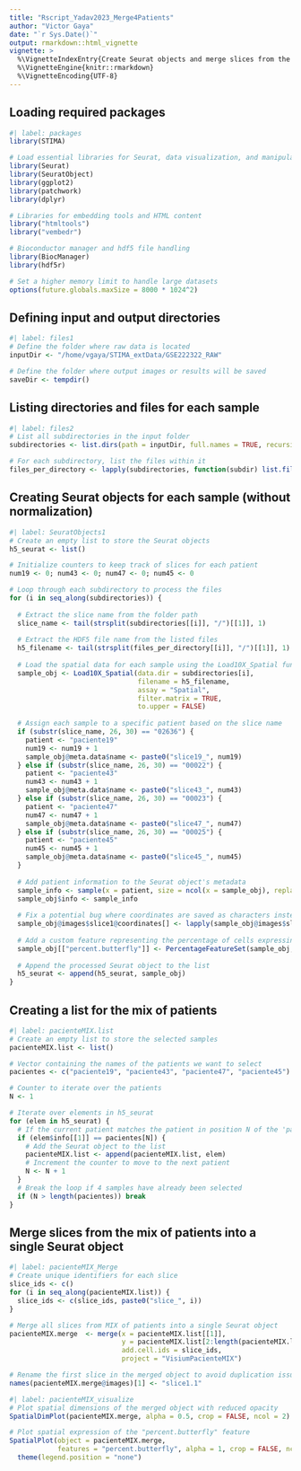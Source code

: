 ```yaml
---
title: "Rscript_Yadav2023_Merge4Patients"
author: "Victor Gaya"
date: "`r Sys.Date()`"
output: rmarkdown::html_vignette
vignette: >
  %\VignetteIndexEntry{Create Seurat objects and merge slices from the mix of patients}
  %\VignetteEngine{knitr::rmarkdown}
  %\VignetteEncoding{UTF-8}
---
```

## Loading required packages
```r
#| label: packages
library(STIMA)

# Load essential libraries for Seurat, data visualization, and manipulation
library(Seurat)
library(SeuratObject)
library(ggplot2)
library(patchwork)
library(dplyr)

# Libraries for embedding tools and HTML content
library("htmltools")
library("vembedr")

# Bioconductor manager and hdf5 file handling
library(BiocManager)
library(hdf5r)

# Set a higher memory limit to handle large datasets
options(future.globals.maxSize = 8000 * 1024^2)
```
## Defining input and output directories
```r
#| label: files1
# Define the folder where raw data is located
inputDir <- "/home/vgaya/STIMA_extData/GSE222322_RAW"

# Define the folder where output images or results will be saved
saveDir <- tempdir()
```
## Listing directories and files for each sample
```r
#| label: files2
# List all subdirectories in the input folder
subdirectories <- list.dirs(path = inputDir, full.names = TRUE, recursive = FALSE)

# For each subdirectory, list the files within it
files_per_directory <- lapply(subdirectories, function(subdir) list.files(path = subdir, full.names = TRUE))
```
## Creating Seurat objects for each sample (without normalization)
```r
#| label: SeuratObjects1
# Create an empty list to store the Seurat objects
h5_seurat <- list()

# Initialize counters to keep track of slices for each patient
num19 <- 0; num43 <- 0; num47 <- 0; num45 <- 0

# Loop through each subdirectory to process the files
for (i in seq_along(subdirectories)) {
  
  # Extract the slice name from the folder path
  slice_name <- tail(strsplit(subdirectories[[i]], "/")[[1]], 1)
  
  # Extract the HDF5 file name from the listed files
  h5_filename <- tail(strsplit(files_per_directory[[i]], "/")[[1]], 1)
  
  # Load the spatial data for each sample using the Load10X_Spatial function
  sample_obj <- Load10X_Spatial(data.dir = subdirectories[i], 
                                filename = h5_filename, 
                                assay = "Spatial",
                                filter.matrix = TRUE, 
                                to.upper = FALSE)
  
  # Assign each sample to a specific patient based on the slice name
  if (substr(slice_name, 26, 30) == "02636") { 
    patient <- "paciente19"
    num19 <- num19 + 1 
    sample_obj@meta.data$name <- paste0("slice19_", num19)
  } else if (substr(slice_name, 26, 30) == "00022") { 
    patient <- "paciente43"
    num43 <- num43 + 1
    sample_obj@meta.data$name <- paste0("slice43_", num43)
  } else if (substr(slice_name, 26, 30) == "00023") { 
    patient <- "paciente47"
    num47 <- num47 + 1
    sample_obj@meta.data$name <- paste0("slice47_", num47)
  } else if (substr(slice_name, 26, 30) == "00025") { 
    patient <- "paciente45"
    num45 <- num45 + 1
    sample_obj@meta.data$name <- paste0("slice45_", num45)
  }
  
  # Add patient information to the Seurat object's metadata
  sample_info <- sample(x = patient, size = ncol(x = sample_obj), replace = TRUE)
  sample_obj$info <- sample_info
  
  # Fix a potential bug where coordinates are saved as characters instead of integers
  sample_obj@images$slice1@coordinates[] <- lapply(sample_obj@images$slice1@coordinates, as.integer)
  
  # Add a custom feature representing the percentage of cells expressing certain genes
  sample_obj[["percent.butterfly"]] <- PercentageFeatureSet(sample_obj, features = c("SNAP25", "MAP2", "RBFOX3", "SYP"))
  
  # Append the processed Seurat object to the list
  h5_seurat <- append(h5_seurat, sample_obj)
}
```
## Creating a list for the mix of patients
```r
#| label: pacienteMIX.list
# Create an empty list to store the selected samples
pacienteMIX.list <- list()

# Vector containing the names of the patients we want to select
pacientes <- c("paciente19", "paciente43", "paciente47", "paciente45")

# Counter to iterate over the patients
N <- 1

# Iterate over elements in h5_seurat
for (elem in h5_seurat) {
  # If the current patient matches the patient in position N of the 'pacientes' vector
  if (elem$info[[1]] == pacientes[N]) {
    # Add the Seurat object to the list
    pacienteMIX.list <- append(pacienteMIX.list, elem)
    # Increment the counter to move to the next patient
    N <- N + 1
  }
  # Break the loop if 4 samples have already been selected
  if (N > length(pacientes)) break
}
```
## Merge slices from the mix of patients into a single Seurat object
```r
#| label: pacienteMIX_Merge
# Create unique identifiers for each slice
slice_ids <- c()
for (i in seq_along(pacienteMIX.list)) { 
  slice_ids <- c(slice_ids, paste0("slice_", i)) 
}

# Merge all slices from MIX of patients into a single Seurat object
pacienteMIX.merge  <- merge(x = pacienteMIX.list[[1]], 
                            y = pacienteMIX.list[2:length(pacienteMIX.list)], 
                            add.cell.ids = slice_ids, 
                            project = "VisiumPacienteMIX")

# Rename the first slice in the merged object to avoid duplication issues
names(pacienteMIX.merge@images)[1] <- "slice1.1"
```
```r
#| label: pacienteMIX_visualize
# Plot spatial dimensions of the merged object with reduced opacity
SpatialDimPlot(pacienteMIX.merge, alpha = 0.5, crop = FALSE, ncol = 2)

# Plot spatial expression of the "percent.butterfly" feature
SpatialPlot(object = pacienteMIX.merge, 
            features = "percent.butterfly", alpha = 1, crop = FALSE, ncol = 2) & 
  theme(legend.position = "none")
```
